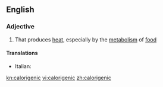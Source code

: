 ==English==

===Adjective===
{{en-adj}}

# That produces [[heat]], especially by the [[metabolism]] of [[food]]

====Translations====
{{trans-top|that produces heat}}
* Italian: {{t-|it|calorigeno}}
{{trans-mid}}
{{trans-bottom}}

[[kn:calorigenic]]
[[vi:calorigenic]]
[[zh:calorigenic]]